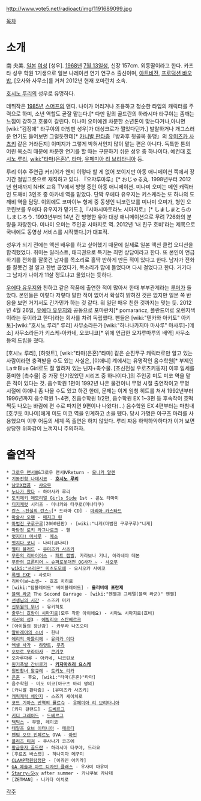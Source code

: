 http://www.vote5.net/radioact/img/1191689099.jpg

[[목차]]
= 소개 =
南 央美. [[일본]] [[여성]] [성우]. [[1968년]] [[7월 13일]]생, 신장 157cm. 외동딸이라고 한다. 카츠타 성우 학원 1기생으로 일본 나레이션 연기 연구소 출신이며, [[아트비전]], [[프로덕션 바오밥]], [오사와 사무소]를 거쳐 2012년 현재 포마란치 소속.

[[호시노 루리]]의 성우로 유명하다.

데뷔작은 [[1985년]] [[스머프]]의 앤디. 나이가 어리거나 조용하고 청순한 타입의 캐릭터를 주력으로 하며, 소년 역할도 곧잘 맡는다.[* 다만 밑의 골드란의 하라시마 타쿠야는 좀깨는 느낌이 강하고 호불이 갈린다. 미나미 오미에겐 차분한 소년톤이 맞는다거나,아니면 [wiki:"김정애" 타쿠야의 더빙판 성우]가 더싱크로가 쩔었다던가.] 발랄하거나 개그스러운 연기도 들어보면 그럴듯한데[* [[카니발 판타즘]]『방과후 뒷골목 동맹』의 [[유미즈카 사츠키]] 같은 거라든지] 이미지가 그렇게 박혀서인지 많이 맡는 편은 아니다. 독특한 톤의 어린 목소리 때문에 차분한 연기를 할 때는 구분하기 쉬운 성우 중 하나이다. 예컨대 [[호시노 루리]], [[wiki:"타마(은혼)", 타마]], [[유페미아 리 브리타니아]] 등.

루리 이후 주연급 커리어가 왠지 이렇다 할 게 없어 보이지만 아동 애니메이션 쪽에서 장기간 철밥그릇으로 재직하고 있다. 『오쟈루마루』[* おじゃる丸. 1998년부터 2012년 현재까지 NHK 교육 TV에서 방영 중인 아동 애니메이션. 미나미 오미는 메인 캐릭터인 도깨비 3인조 중 아카네 역을 맡았다. 단짝 우에다 유우지는 키스케라는 또 하나의 도깨비 역을 담당. 이외에도 코마이누 형제 중 동생인 니코린보를 미나미 오미가, 형인 오코린보를 우에다 유우지가 맡기도.],『시마시마토라노 시마지로』[* しましまとらのしまじろう. 1993년부터 14년 간 방영한 유아 대상 애니메이션으로 무려 726화의 분량을 자랑한다. 미나미 오미는 주인공 시마지로 역. 2012년 '내 친구 호비'라는 제목으로 국내에도 동영상 서비스를 시작했다.]가 대표적.

성우가 되기 전에는 액션 배우를 하고 싶어했기 때문에 실제로 일본 액션 클럽 오디션을 합격했었다. 취미는 일러스트, 태극권으로 특기는 최면 상담이라고 한다. 또 본인이 언급하기를 전화를 잘못건 남자를 목소리로 홀딱 반하게 만든 적이 있다고 한다. 남자가 전화를 잘못건 걸 알고 한번 끊었다가, 목소리가 맘에 들었다며 다시 걸었다고 한다. 거기다 그 남자가 나이가 11살 정도냐고 물었다는 듯하다.

[[우에다 유우지]]와 친하고 같은 작품에 출연한 적이 많아서 한때 부부관계라는 [[루머]]가 돌았다. 본인들은 이렇다 저렇다 말한 적이 없어서 확실히 밝혀진 것은 없지만 일본 쪽 반응을 보면 거기서도 긴가민가 하는 것 같다. 뭐 일단 매우 친한 것까지는 맞는 듯. 2012년 4월 26일, [[우에다 유우지]]와 공동으로 포마란치[* pomarańcz, 폴란드어로 오렌지색이라는 뜻이라고 한다]라는 회사를 차려 독립했다. 팬들은 [wiki:"텐카와 아키토" 아키토]-[wiki:"호시노 루리" 루리] 사무소라든가 [wiki:"하나나카지마 마사루" 마사루]-[메소] 사무소라든가 키스케-아카네, 오코니코[* 위에 언급한 오쟈루마루의 배역] 사무소 등의 드립을 쳤다.

[호시노 루리], [하얏트], [wiki:"타마(은혼)"타마] 같은 순진무구 캐릭터로만 알고 있는 사람이라면 충격받을 수도 있는 사실은, [야애니] 계에서는 유명작인 음수학원[* 부제인 La☆Blue Girl로도 잘 알려져 있는 닌자+촉수물. [초신전설 우로츠키동자] 이후 일세를 풍미한 [촉수물] 중 가장 인기있었던 시리즈 중 하나이다.]의 주인공 미도 미코 역을 맡은 적이 있다는 것. 음수학원 1편이 1992년 나온 물건이니 무명 시절 출연작이고 무명 시절에 야애니 좀 나올 수도 있고 하긴 한데, 문제는 이게 엄청 히트를 쳐서 1992년부터 1996년까지 음수학원 1~4편, 진음수학원 1/2편, 음수학원 EX 1~3편 등 후속작이 호떡 찍듯 나오는 바람에 편 수로 따지면 9편이나 나왔다(...) 음수학원 EX 4편부터는 마침내 [호쿠토 미나미]에게 미도 미코 역을 인계하고 손을 뗐다. 당시 가명은 아구츠 마리를 사용했으며 이후 어둠의 세계 쪽 출연은 하지 않았다. 루리 짜응 하악하악하다가 이거 보면 상당한 위화감이 느껴지니 주의하자.
= 출연작 =
 * [[그로우 랜서Ⅲ]]&그로우 랜서ⅣReturn - [[모니카 알렌]]
 * [[기동전함 나데시코]] - '''[[호시노 루리]]'''
 * [[남코X캡콤]] - [[샤오무]] 
 * [[누나가 왔다]] - 하야사카 루리
 * [[도키메키 메모리얼 Girls Side]] 1st - 콘노 타마미
 * [[디지캐럿]] 시리즈 - 미나카와 타쿠로(미나타쿠)
 * [[란스 시리즈|란스 ~진실의 란스~]][* 드라마 CD] - [[마리아 카스타드]]
 * [[마술사 오펜]] - [[매지크 린]]
 * [[마법진 구루구루]](2000년판) - [wiki:"니케(마법진 구루구루)"니케]
 * [[마탐정 로키 라그나로크]] - 헬
 * [[멋지다! 마사루]] - [[메소]]
 * [[멋지다 코니]] - 나리(금나리)
 * [[멜티 블러드]] - [[유미즈카 사츠키]]
 * [[무한의 리바이어스]] - [[패트 캠벨]], 카라보나 기니, 아라네야 데본
 * [[무한의 프론티어 ~ 슈퍼로봇대전 OG사가 ~]] - [[샤오무]]
 * [[wiki:"쓰리몬" 미츠도모에]] - 요시오카 사에코
 * [[록맨 EXE]] - 사로마
 * 리바이브~소생~ - 호죠 치히로
 * [wiki:"탑블레이드" 베이블레이드] - '''올리비에 포란제'''
 * [[블랙 라군]] The Second Barrage - [wiki:"헨젤과 그레텔(블랙 라군)" 헨젤]
 * [[선생님의 시간]] - 스즈키 미카
 * [[신무월의 무녀]] - 유키히토
 * [[줄무늬 호랑이 시마지로]](모두 착한 아이에요) - 시마노 시마지로(호비)
 * [[식신의 성]]3 - [[에밀리오 스탄베르크]]
 * [아이들의 장난감] - 카무라 나즈오미
 * [[알바레아의 소녀]] - 한나
 * [[에리의 아틀리에]] - [[유리카 이다]]
 * [[엑셀 사가]] - [[하얏트]], [[푸츄]]
 * [[오보로 무라마사]] - [[콘기쿠]]
 * 오자루마루 - 아카네, 니코린보
 * [[원기폭발 간바루가]] - '''[[카자마츠리 요스케]]'''
 * [[원반황녀 왈큐레]] - [[토키노 리카]]
 * [[은혼]] - 후요, [wiki:"타마(은혼)"타마]
 * 음수학원 - 미도 미코(아구츠 마리 명의)
 * [카니발 판타즘] - [유미즈카 사츠키]
 * [[캐릭캐릭 체인지]] - 스즈키 세이치로
 * [[코드 기아스 반역의 를르슈]] - [[유페미아 리 브리타니아]]
 * [키디 걸랜드] - [[드베르그]]
 * [[키디 그레이드]] - [[드베르그]]
 * [[택틱스]] - 무짱, 레이코
 * [[테일즈 오브 이터니아]] - [[메르디]]
 * [[팬텀 오브 인페르노]] OVA - [[아인]]
 * [[플리즈 티쳐]] - 쿠사나기 코즈에
 * [[황금용자 골드란]] - 하라시마 타쿠야, 드라요
 * [후르츠 바스켓] - 하나지마 메구미
 * [[CLAMP학원탐정단]] - [이쥬인 아키라]
 * [[GA 예술과 아트 디자인 클래스]] - 우사미 마유미
 * [[Starry☆Sky]] after summer - 카나쿠보 카나데
 * [ZETMAN] - 나카타 이치로
[[각주]]
